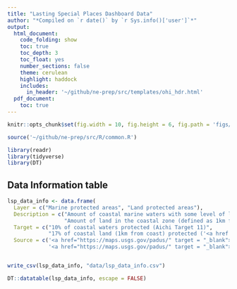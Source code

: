 ```yaml
---
title: "Lasting Special Places Dashboard Data"
author: "*Compiled on `r date()` by `r Sys.info()['user']`*"
output: 
  html_document:
    code_folding: show
    toc: true
    toc_depth: 3
    toc_float: yes
    number_sections: false
    theme: cerulean
    highlight: haddock
    includes: 
      in_header: '~/github/ne-prep/src/templates/ohi_hdr.html'
  pdf_document:
    toc: true
---
```


```r

knitr::opts_chunk$set(fig.width = 10, fig.height = 6, fig.path = 'figs/', message = FALSE, warning = FALSE)

source('~/github/ne-prep/src/R/common.R')

library(readr)
library(tidyverse)
library(DT)
```

## Data Information table

```r
lsp_data_info <- data.frame(
  Layer = c("Marine protected areas", "Land protected areas"),
  Description = c("Amount of coastal marine waters with some level of lasting protection that does not include areas managed for fisheries purposes",
                  "Amount of land in the coastal zone (defined as 1km from shore) protected"),
  Target = c("10% of coastal waters protected (Aichi Target 11)", 
             "17% of coastal land (1km from coast) protected ('<a href ="https://www.cbd.int/sp/targets/rationale/target-11/" target = "_blank">Aichi Target 11</a>')"),
  Source = c('<a href="https://maps.usgs.gov/padus/" target = "_blank">USGS Protected Areas Database v2.0</a>',
             '<a href="https://maps.usgs.gov/padus/" target = "_blank">USGS Protected Areas Database v2.0</a>'))


write_csv(lsp_data_info, "data/lsp_data_info.csv")

DT::datatable(lsp_data_info, escape = FALSE)
```






